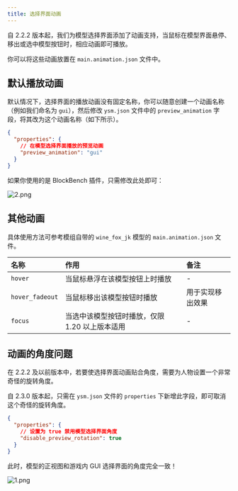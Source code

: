 ```yaml
---
title: 选择界面动画
---
```


自 2.2.2 版本起，我们为模型选择界面添加了动画支持，当鼠标在模型界面悬停、移出或选中模型按钮时，相应动画即可播放。

你可以将这些动画放置在 `main.animation.json` 文件中。

## 默认播放动画

默认情况下，选择界面的播放动画没有固定名称，你可以随意创建一个动画名称（例如我们命名为 `gui`），然后修改 `ysm.json` 文件中的 `preview_animation` 字段，将其改为这个动画名称（如下所示）。

```json {4}
{
  "properties": {
    // 在模型选择界面播放的预览动画
    "preview_animation": "gui"
  }
}
```

如果你使用的是 BlockBench 插件，只需修改此处即可：

![2.png](https://s2.loli.net/2025/01/28/iVCstWgDwlTnmf4.png)

## 其他动画

具体使用方法可参考模组自带的 `wine_fox_jk` 模型的 `main.animation.json` 文件。

| 名称            | 作用                                           | 备注             |
| :-------------- | :--------------------------------------------- | :--------------- |
| `hover`         | 当鼠标悬浮在该模型按钮上时播放                 | -                |
| `hover_fadeout` | 当鼠标移出该模型按钮时播放                     | 用于实现移出效果 |
| `focus`         | 当选中该模型按钮时播放，仅限 1.20 以上版本适用 | -                |

## 动画的角度问题

在 2.2.2 及以前版本中，若要使选择界面动画贴合角度，需要为人物设置一个非常奇怪的旋转角度。

自 2.3.0 版本起，只需在 `ysm.json` 文件的 `properties` 下新增此字段，即可取消这个奇怪的旋转角度。

```json {4}
{
  "properties": {
    // 设置为 true 禁用模型选择界面角度
    "disable_preview_rotation": true
  }
}
```

此时，模型的正视图和游戏内 GUI 选择界面的角度完全一致！

![1.png](https://s2.loli.net/2025/01/30/mIce4li6Y2vzKaN.png)

